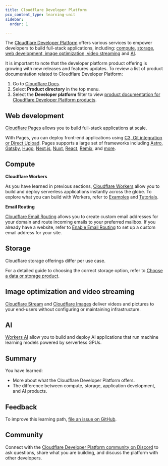 ```yaml
---
title: Cloudflare Developer Platform
pcx_content_type: learning-unit
sidebar:
  order: 1

---
```



The [Cloudflare Developer Platform](https://www.cloudflare.com/developer-platform/products/) offers various services to empower developers to build full-stack applications, including: [compute](https://www.cloudflare.com/developer-platform/products/#compute), [storage](https://www.cloudflare.com/developer-platform/products/#storage), [web development, image optimization, video streaming](https://www.cloudflare.com/developer-platform/products/#webdev) and [AI](https://ai.cloudflare.com/).

It is important to note that the developer platform product offering is growing with new releases and features updates. To review a list of product documentation related to Cloudflare Developer Platform:

1. Go to [Cloudflare Docs](https://developers.cloudflare.com).
2. Select **Product directory** in the top menu.
3. Select the **Developer platform** filter to view [product documentation for Cloudflare Developer Platform products](/products/?product-group=Developer+platform).

## Web development

[Cloudflare Pages](/pages/) allows you to build full-stack applications at scale.

With Pages, you can deploy front-end applications using [C3, Git integration or Direct Upload](/pages/get-started/). Pages supports a large set of frameworks including [Astro](/pages/framework-guides/deploy-an-astro-site/), [Gatsby](/pages/framework-guides/deploy-a-gatsby-site/), [Hugo](/pages/framework-guides/deploy-a-hugo-site/), [Next.js](/pages/framework-guides/nextjs/), [Nuxt](/pages/framework-guides/deploy-a-nuxt-site/), [React](/pages/framework-guides/deploy-a-react-site/), [Remix](/pages/framework-guides/deploy-a-remix-site/), and [more](/pages/framework-guides/).

## Compute

**Cloudflare Workers**

As you have learned in previous sections, [Cloudflare Workers](/workers/) allow you to build and deploy serverless applications instantly across the globe. To explore what you can build with Workers, refer to [Examples](/workers/examples/) and [Tutorials](/workers/tutorials/).

**Email Routing**

[Cloudflare Email Routing](/email-routing/) allows you to create custom email addresses for your domain and route incoming emails to your preferred mailbox. If you already have a website, refer to [Enable Email Routing](/email-routing/get-started/enable-email-routing/) to set up a custom email address for your site.

## Storage

Cloudflare storage offerings differ per use case.

<Render file="storage-products-table" product="workers" />

For a detailed guide to choosing the correct storage option, refer to [Choose a data or storage product](/workers/platform/storage-options/).

## Image optimization and video streaming

[Cloudflare Stream](/stream/) and [Cloudflare Images](/images/) deliver videos and pictures to your end-users without configuring or maintaining infrastructure.

## AI

[Workers AI](/workers-ai/) allow you to build and deploy AI applications that run machine learning models powered by serverless GPUs.

## Summary

You have learned:

* More about what the Cloudflare Developer Platform offers.
* The difference between compute, storage, application development, and AI products.

## Feedback

To improve this learning path, [file an issue on GitHub](https://github.com/cloudflare/cloudflare-docs/issues/new/choose).

## Community

Connect with the [Cloudflare Developer Platform community on Discord](https://discord.cloudflare.com) to ask questions, share what you are building, and discuss the platform with other developers.
